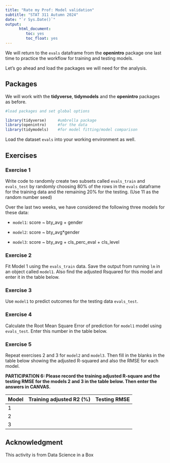 ```yaml
---
title: "Rate my Prof: Model validation"
subtitle: "STAT 311 Autumn 2024"
date: "`r Sys.Date()`"
output:    
      html_document:
         toc: yes
         toc_float: yes
---
```



We will return to the `evals` dataframe from the **openintro** package one last time to practice the workflow for training and testing models. 


Let's go ahead and load the packages we will need for the analysis.

## Packages

We will work with the **tidyverse**, **tidymodels** and the **openintro** packages as before. 



```r
#load packages and set global options 

library(tidyverse)     #umbrella package 
library(openintro)     #for the data
library(tidymodels)    #for model fitting/model comparison   

```

Load the dataset `evals` into your working environment as well.

## Exercises 

### Exercise 1

Write code to randomly create two subsets called `evals_train` and `evals_test` by randomly choosing 80% of the rows in the `evals` dataframe for the training data and the remaining 20% for the testing. (Use 11 as the random number seed)


Over the last two weeks, we have considered the following three models for these data:

- `model1`: score ~ bty_avg + gender 

- `model2`: score ~ bty_avg*gender

- `model3`: score ~ bty_avg + cls_perc_eval + cls_level



### Exercise 2

Fit Model 1 using the `evals_train` data. Save the output from running `lm` in an object called `model1`. Also find the adjusted Rsquared for this model and enter it in the table below.


### Exercise 3

Use `model1` to predict outcomes for the testing data `evals_test`. 


### Exercise 4

Calculate the Root Mean Square Error of prediction for `model1` model using `evals_test`. Enter this number in the table below.


### Exercise 5

Repeat exercises 2 and 3 for `model2` and `model3`. Then fill in the blanks in the table below showing the adjusted R-squared and also the RMSE for each model.


**PARTICIPATION 6: Please record the training adjusted R-square and the testing RMSE for the models  2 and 3 in the table below. Then enter the answers in CANVAS. **

|Model | Training adjusted R2  (%)   | Testing RMSE
|----- | ----------------------------|-------------            
|1     |                             | 
|2     |                             |  
|3     |                             | 

 


## Acknowledgment

This activity is from Data Science in a Box